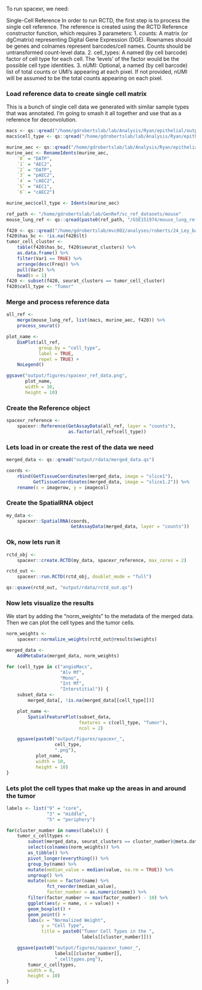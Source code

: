 To run spacexr, we need:

Single-Cell Reference
In order to run RCTD, the first step is to process the single cell reference. The reference is created using the RCTD Reference constructor function, which requires 3 parameters:
1. counts: A matrix (or dgCmatrix) representing Digital Gene Expression (DGE). Rownames should be genes and colnames represent barcodes/cell names. Counts should be untransformed count-level data.
2. cell_types:
A named (by cell barcode) factor of cell type for each cell. The ‘levels’ of the factor would be the possible cell type identities.
3. nUMI:
Optional, a named (by cell barcode) list of total counts or UMI’s appearing at each pixel. If not provided, nUMI will be assumed to be the total counts appearing on each pixel.

### Load reference data to create single cell matrix

This is a bunch of single cell data we generated with similar sample types that was annotated. I'm going to smash it all together and use that as a reference for deconvolution.
```r
macs <- qs::qread("/home/gdrobertslab/lab/Analysis/Ryan/epithelial/output/rdata/macs_subclustered_cleaned.qs")
macs$cell_type <- qs::qread("/home/gdrobertslab/lab/Analysis/Ryan/epithelial/misc/murine_macs_assignments.qs")

murine_aec <- qs::qread("/home/gdrobertslab/lab/Analysis/Ryan/epithelial/output/rdata/murine_aec_post-filtering.qs")
murine_aec <- RenameIdents(murine_aec,
    `0` = "DATP",
    `1` = "AEC2",
    `2` = "DATP",
    `3` = "pAEC2",
    `4` = "cAEC2",
    `5` = "AEC1",
    `6` = "cAEC2")

murine_aec$cell_type <- Idents(murine_aec)

ref_path <- "/home/gdrobertslab/lab/GenRef/sc_ref_datasets/mouse"
mouse_lung_ref <- qs::qread(paste0(ref_path, "/GSE151974/mouse_lung_ref.qs"))

f420 <- qs::qread("/home/gdrobertslab/mvc002/analyses/roberts/24_Ley_barcodes/output/rdata/sobj_list.qs")[[2]]
f420$has_bc <- !is.na(f420$lt)
tumor_cell_cluster <-
    table(f420$has_bc, f420$seurat_clusters) %>%
    as.data.frame() %>%
    filter(Var1 == TRUE) %>%
    arrange(desc(Freq)) %>%
    pull(Var2) %>%
    head(n = 1)
f420 <- subset(f420, seurat_clusters == tumor_cell_cluster)
f420$cell_type <- "Tumor"
```

### Merge and process reference data
```r
all_ref <-
    merge(mouse_lung_ref, list(macs, murine_aec, f420)) %>%
    process_seurat()

plot_name <-
    DimPlot(all_ref,
            group.by = "cell_type",
            label = TRUE,
            repel = TRUE) +
    NoLegend()

ggsave("output/figures/spacexr_ref_data.png",
       plot_name,
       width = 10,
       height = 10)
```

### Create the Reference object

```r
spacexr_reference <-
    spacexr::Reference(GetAssayData(all_ref, layer = "counts"),
                       as.factor(all_ref$cell_type))
```

### Lets load in or create the rest of the data we need

```r
merged_data <- qs::qread("output/rdata/merged_data.qs")

coords <-
    rbind(GetTissueCoordinates(merged_data, image = "slice1"),
          GetTissueCoordinates(merged_data, image = "slice1.2")) %>%
    rename(x = imagerow, y = imagecol)
```

### Create the SpatialRNA object

```r
my_data <-
    spacexr::SpatialRNA(coords,
                        GetAssayData(merged_data, layer = "counts"))
```

### Ok, now lets run it
```r
rctd_obj <-
    spacexr::create.RCTD(my_data, spacexr_reference, max_cores = 2)

rctd_out <-
    spacexr::run.RCTD(rctd_obj, doublet_mode = "full")

qs::qsave(rctd_out, "output/rdata/rctd_out.qs")
```

### Now lets visualize the results

We start by adding the "norm_weights" to the metadata of the merged data. Then we can plot the cell types and the tumor cells.
```r
norm_weights <-
    spacexr::normalize_weights(rctd_out@results$weights)

merged_data <-
    AddMetaData(merged_data, norm_weights)

for (cell_type in c("angioMacs",
                    "Alv Mf",
                    "Mono",
                    "Int Mf",
                    "Interstitial")) {
    subset_data <-
        merged_data[, !is.na(merged_data[[cell_type]])]

    plot_name <-
        SpatialFeaturePlot(subset_data,
                           features = c(cell_type, "Tumor"),
                           ncol = 2)

    ggsave(paste0("output/figures/spacexr_",
                  cell_type,
                  ".png"),
           plot_name,
           width = 10,
           height = 10)
}
```

### Lets plot the cell types that make up the areas in and around the tumor

```r
labels <- list("9" = "core",
               "3" = "middle",
               "5" = "periphery")

for(cluster_number in names(labels)) {
    tumor_c_celltypes <-
        subset(merged_data, seurat_clusters == cluster_number)@meta.data %>%
        select(colnames(norm_weights)) %>%
        as_tibble() %>%
        pivot_longer(everything()) %>%
        group_by(name) %>%
        mutate(median_value = median(value, na.rm = TRUE)) %>%
        ungroup() %>%
        mutate(name = factor(name) %>%
               fct_reorder(median_value),
               factor_number = as.numeric(name)) %>%
        filter(factor_number >= max(factor_number) - 10) %>%
        ggplot(aes(y = name, x = value)) +
        geom_boxplot() +
        geom_point() +
        labs(x = "Normalized Weight",
             y = "Cell Type",
             title = paste0("Tumor Cell Types in the ",
                            labels[[cluster_number]]))

    ggsave(paste0("output/figures/spacexr_tumor_",
                  labels[[cluster_number]],
                  "_celltypes.png"),
        tumor_c_celltypes,
        width = 8,
        height = 10)
}
```